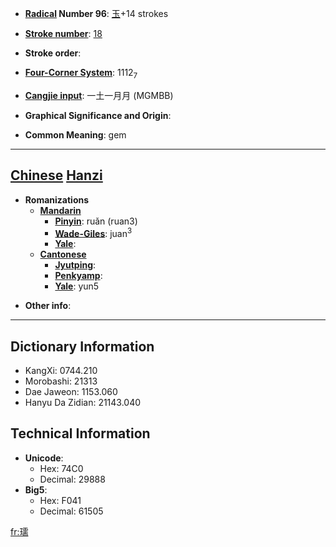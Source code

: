 * '''[[Wiktionary:Chinese radical index| Radical]] Number 96''': [[Wiktionary:Chinese radical index 玉|玉]]+14 strokes

* '''[[Wiktionary:Chinese total strokes index|Stroke number]]''': [[Wiktionary:Chinese total strokes index 18|18]]

* '''Stroke order''': 

* '''[[Wiktionary:Chinese four corner index|Four-Corner System]]''': 1112<sub>7</sub>

* '''[[Wiktionary:Chinese Cangjie index|Cangjie input]]''': 一土一月月 (MGMBB)

* '''Graphical Significance and Origin''': 

* '''Common Meaning''': gem

----

== [[Chinese]] [[Hanzi]] ==

* '''Romanizations'''
** '''[[Mandarin]]'''
*** '''[[Pinyin]]''': ruǎn (ruan3)
*** '''[[Wade-Giles]]''': juan<sup>3</sup>
*** '''[[Yale]]''': 
** '''[[Cantonese]]'''
*** '''[[Jyutping]]''':
*** '''[[Penkyamp]]''': 
*** '''[[Yale]]''': yun5

* '''Other info''': 

----

== Dictionary Information ==

* KangXi: 0744.210
* Morobashi: 21313
* Dae Jaweon: 1153.060
* Hanyu Da Zidian: 21143.040

== Technical Information ==

* '''Unicode''':
** Hex: 74C0
** Decimal: 29888
* '''Big5''':
** Hex: F041
** Decimal: 61505

[[fr:瓀]]